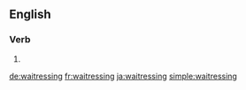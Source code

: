 ==English==

===Verb===
{{head|en}}

# {{present participle of|waitress|lang=en}}

[[de:waitressing]]
[[fr:waitressing]]
[[ja:waitressing]]
[[simple:waitressing]]